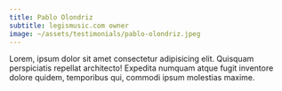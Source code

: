```yaml
---
title: Pablo Olondriz
subtitle: legismusic.com owner
image: ~/assets/testimonials/pablo-olondriz.jpeg
---
```


Lorem, ipsum dolor sit amet consectetur adipisicing elit. Quisquam perspiciatis repellat architecto! Expedita numquam atque fugit inventore dolore quidem, temporibus qui, commodi ipsum molestias maxime.
